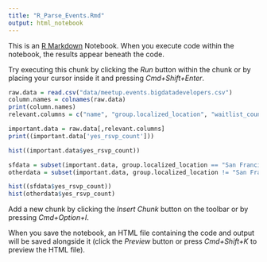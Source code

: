 ```yaml
---
title: "R_Parse_Events.Rmd"
output: html_notebook
---
```


This is an [R Markdown](http://rmarkdown.rstudio.com) Notebook. When you execute code within the notebook, the results appear beneath the code. 

Try executing this chunk by clicking the *Run* button within the chunk or by placing your cursor inside it and pressing *Cmd+Shift+Enter*. 

```r
raw.data = read.csv("data/meetup.events.bigdatadevelopers.csv")
column.names = colnames(raw.data)
print(column.names)
relevant.columns = c("name", "group.localized_location", "waitlist_count", "time", "yes_rsvp_count", "rsvp_limit", "venue.city", "venue.state")
```

```r
important.data = raw.data[,relevant.columns]
print((important.data['yes_rsvp_count']))
```
```r
hist((important.data$yes_rsvp_count))
```
```r
sfdata = subset(important.data, group.localized_location == "San Francisco, CA")
otherdata = subset(important.data, group.localized_location != "San Francisco, CA")
```

```r
hist((sfdata$yes_rsvp_count))
hist(otherdata$yes_rsvp_count)
```

Add a new chunk by clicking the *Insert Chunk* button on the toolbar or by pressing *Cmd+Option+I*.

When you save the notebook, an HTML file containing the code and output will be saved alongside it (click the *Preview* button or press *Cmd+Shift+K* to preview the HTML file).
